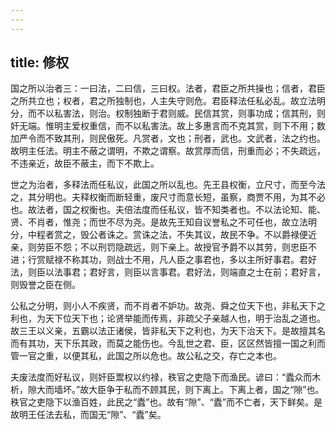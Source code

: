 ```yaml
---
---
---
```

title: 修权
---




国之所以治者三：一曰法，二曰信，三曰权。法者，君臣之所共操也；信者，君臣之所共立也；权者，君之所独制也，人主失守则危。君臣释法任私必乱。故立法明分，而不以私害法，则治。权制独断于君则威。民信其赏，则事功成；信其刑，则奸无端。惟明主爱权重信，而不以私害法。故上多惠言而不克其赏，则下不用；数加严令而不致其刑，则民傲死。凡赏者，文也；刑者，武也。文武者，法之约也。故明主任法。明主不蔽之谓明，不欺之谓察。故赏厚而信，刑重而必；不失疏远，不违亲近，故臣不蔽主，而下不欺上。

世之为治者，多释法而任私议，此国之所以乱也。先王县权衡，立尺寸，而至今法之，其分明也。夫释权衡而断轻重，废尺寸而意长短，虽察，商贾不用，为其不必也。故法者，国之权衡也。夫倍法度而任私议，皆不知类者也。不以法论知、能、贤、不肖者，惟尧；而世不尽为尧。是故先王知自议誉私之不可任也，故立法明分，中程者赏之，毁公者诛之。赏诛之法，不失其议，故民不争。不以爵禄便近亲，则劳臣不怨；不以刑罚隐疏远，则下亲上。故授官予爵不以其劳，则忠臣不进；行赏赋禄不称其功，则战士不用，凡人臣之事君也，多以主所好事君。君好法，则臣以法事君；君好言，则臣以言事君。君好法，则端直之士在前；君好言，则毁誉之臣在侧。

公私之分明，则小人不疾贤，而不肖者不妒功。故尧、舜之位天下也，非私天下之利也，为天下位天下也；论贤举能而传焉，非疏父子亲越人也，明于治乱之道也。故三王以义亲，五霸以法正诸侯，皆非私天下之利也，为天下治天下。是故擅其名而有其功，天下乐其政，而莫之能伤也。今乱世之君、臣，区区然皆擅一国之利而管一官之重，以便其私，此国之所以危也。故公私之交，存亡之本也。

夫废法度而好私议，则奸臣鬻权以约禄，秩官之吏隐下而渔民。谚曰：“蠹众而木析，隙大而墙坏。”故大臣争于私而不顾其民，则下离上。下离上者，国之“隙”也。秩官之吏隐下以渔百姓，此民之“蠹”也。故有“隙”、“蠹”而不亡者，天下鲜矣。是故明王任法去私，而国无“隙”、“蠹”矣。